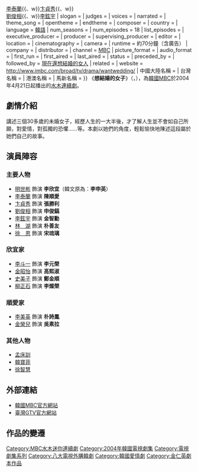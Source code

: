 {{Infobox Television
| show_name         = 想結婚的女子
| original_name      = {{lang|ko|결혼하고 싶은 여자}}
| image                = [[File:The_Women_Want_to_Marry.jpg|250px]]
| caption              = 
| genre                = 
| format               = 
| creator              = 
| developer            = 
| writer               = [[金仁英|金仁英]]
| director             = [[權錫璋|權錫璋]]
| creative_director    = 
| presenter            = 
| starring             = {{Nowrap begin}}[[明世彬|明世彬]]{{、w}}[[李泰蘭|李泰蘭]]{{、w}}[[卞貞秀|卞貞秀]]{{、w}}<br>[[劉俊相|劉俊相]]{{、w}}[[李鉉宇|李鉉宇]]{{Nowrap end}}
| slogan               =  
| judges               = 
| voices               = 
| narrated             = 
| theme_song           = 
| opentheme            =  
| endtheme             = 
| composer             = 
| country              = {{KOR}}
| language             = [[韓語|韓語]]
| num_seasons          = 
| num_episodes         = 18 
| list_episodes        = 
| executive_producer   = 
| producer             = 
| supervising_producer = 
| editor               = 
| location             = 
| cinematography       = 
| camera               = 
| runtime              = 約70分鐘（含廣告）
| company              = 
| distributor          = 
| channel              = [[文化廣播_(韓國)|MBC]]
| picture_format       = 
| audio_format         = 
| first_run            = {{KOR}}
| first_aired          = {{start date|2004|4|21}}
| last_aired           = {{end date|2004|6|17}}
| status               = 
| preceded_by          = 
| followed_by          = [[現在還想結婚的女人|現在還想結婚的女人]]
| related              = 
| website              = http://www.imbc.com/broad/tv/drama/wantwedding/
| 中國大陸名稱 = 
| 台灣名稱   = 
| 港澳名稱   = 
| 馬新名稱   = 
}}
《'''想結婚的女子'''》（{{lang-ko|'''결혼하고 싶은 여자'''}}，{{lang-en|'''The Women Want to Marry'''}}），為[[韓國|韓國]][[文化廣播_(韓國)|MBC]]於2004年4月21日起播出的[[MBC水木迷你連續劇|水木連續劇]]。

== 劇情介紹 ==
講述三個30多歲的未婚女子，經歷人生的一大半後，才了解人生並不會如自己所願，對愛情，對孤獨的恐懼……等。本劇以她們的角度，輕鬆愉快地陳述這段屬於她們自己的故事。 
== 演員陣容 ==
=== 主要人物 ===
*[[明世彬|明世彬]] 飾演 '''李欣宜'''（韓文原為：'''李申英'''）
*[[李泰蘭|李泰蘭]] 飾演 '''陳順愛'''
*[[卞貞秀|卞貞秀]] 飾演 '''張勝利'''
*[[劉俊相|劉俊相]] 飾演 '''申俊鎬''' 
*[[李鉉宇|李鉉宇]] 飾演 '''金智勳'''
*[[林湖|林　湖]] 飾演 '''朴善友'''
*[[徐恩|徐　恩]] 飾演 '''宋琉璃'''

=== 欣宜家 ===
*[[李斗一|李斗一]] 飾演 '''李元榮'''
*[[金昭怡|金昭怡]] 飾演 '''高熙淑'''  
*[[史美子|史美子]] 飾演 '''鄭金順'''
*[[柳正石|柳正石]] 飾演 '''李燦榮'''
=== 順愛家 ===
*[[李美英|李美英]] 飾演 '''朴詩鳳'''
*[[金榮兒|金榮兒]] 飾演 '''吳素拉'''
=== 其他人物 ===
*[[孟床訓|孟床訓]]
*[[韓寶菲|韓寶菲]]
*[[徐智慧_(1984年)|徐智慧]]

== 外部連結 ==
*[http://www.imbc.com/broad/tv/drama/wantwedding/ 韓國MBC官方網站] {{Wayback|url=http://www.imbc.com/broad/tv/drama/wantwedding/ |date=20111229101254 }}{{ko}}
*[https://web.archive.org/web/20090601205058/http://www.gtv.com.tw/Program/B051420050526U/ 臺灣GTV官方網站]{{zh-tw}}
== 作品的變遷 ==
{{電視節目的變遷
| 電視台 = {{KOR}} [[文化廣播_(韓國)|MBC]]
| 播放檔次 = [[MBC水木迷你連續劇|水木劇]]
| 節目名稱 = 想結婚的女子<br />（2004.4.21－2004.6.17）
| 上一節目 = [[說你愛我|說你愛我]]<br />（2004.2.25－2004.4.14）
| 下一節目 = [[皇太子的初戀|皇太子的初戀]]<br />（2004.6.23－2004.8.26）
}}
{{電視節目的變遷
|電視台={{TWN}} [[八大戲劇台|八大戲劇台]]
|播放檔次=每週一至五22:00－23:00
|節目名稱=想結婚的女子<br />（2005.5.26－2005.6.24）
|上一節目=[[愛情的條件|愛情的條件]]<br />（2005.2.25－2005.5.25）
|下一節目=[[浪漫滿屋|浪漫滿屋]]<br />（2005.6.27－2005.7.28）
}}
{{MBC水木迷你連續劇}}
{{DEFAULTSORT:Gyeolhonhago Sip-eun Yeoja}}
[[Category:MBC水木迷你連續劇|Category:MBC水木迷你連續劇]]
[[Category:2004年韓國電視劇集|Category:2004年韓國電視劇集]]
[[Category:電視劇集系列|Category:電視劇集系列]]
[[Category:八大電視外購韓劇|Category:八大電視外購韓劇]]
[[Category:韓國愛情劇|Category:韓國愛情劇]]
[[Category:金仁英劇本作品|Category:金仁英劇本作品]]
